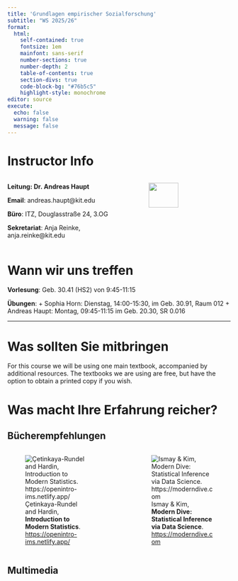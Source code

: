 ```yaml
---
title: 'Grundlagen empirischer Sozialforschung'
subtitle: "WS 2025/26"
format: 
  html: 
    self-contained: true
    fontsize: 1em
    mainfont: sans-serif
    number-sections: true
    number-depth: 2
    table-of-contents: true
    section-divs: true
    code-block-bg: "#76b5c5"
    highlight-style: monochrome
editor: source
execute: 
  echo: false
  warning: false
  message: false
---
```


::: {.panel-tabset}

# Instructor Info 

:::::: columns
::: {.column width="50%"}
**Leitung: Dr. Andreas Haupt**

**Email**: andreas.haupt\@kit.edu

**Büro**: ITZ, Douglasstraße 24, 3.OG

**Sekretariat**: Anja Reinke, anja.reinke\@kit.edu

:::

::: {.column width="10%"}
:::

::: {.column width="40%"}
![](images/Haupt.jpg){fig-alt="Andreas Haupt" width="60%"}
:::
::::::

# Wann wir uns treffen

**Vorlesung**: Geb. 30.41 (HS2) von 9:45-11:15

**Übungen**: 
  + Sophia Horn: Dienstag, 14:00-15:30, im Geb. 30.91, Raum 012
  + Andreas Haupt: Montag, 09:45-11:15 im Geb. 20.30, SR 0.016
  
:::

------------------------------------------------------------------------

# Was sollten Sie mitbringen

For this course we will be using one main textbook, accompanied by additional resources. The textbooks we are using are free, but have the option to obtain a printed copy if you wish.

# Was macht Ihre Erfahrung reicher?

## Bücherempfehlungen

:::::: columns
::: {.column width="45%"}
![Çetinkaya-Rundel and Hardin, **Introduction to Modern Statistics**. <https://openintro-ims.netlify.app/>](images/ims.png)
:::

::: {.column width="5%"}
<!-- empty space -->
:::

::: {.column width="45%"}
![Ismay & Kim, **Modern Dive: Statistical Inference via Data Science**. <https://moderndive.com>](images/modern_dive_cover.png)
:::
::::::

## Multimedia
